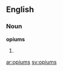 ==English==

===Noun===
'''opiums''' {{p}}

# {{plural of|[[opium#English|opium]]}}

[[ar:opiums]]
[[sv:opiums]]